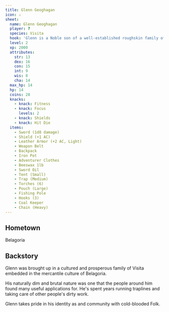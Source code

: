 ```yaml
---
title: Glenn Geoghagan
icon: ⚔️
sheet:
  name: Glenn Geoghagan
  player: ?
  species: Visita
  hook: 'Glenn is a Noble son of a well-established roughskin family of furriers, out to be muscle for protecting their latest outpost in the archipeligo.'
  level: 2
  xp: 2000
  attributes:
    str: 13
    dex: 16
    con: 15
    int: 9
    wis: 8
    cha: 14
  max_hp: 14
  hp: 14
  coins: 28
  knacks:
    - knack: Fitness
    - knack: Focus
      levels: 2
    - knack: Shields
    - knack: Hit Die
  items:
    - Sword (1d8 damage)
    - Shield (+1 AC)
    - Leather Armor (+2 AC, Light)
    - Weapon Belt
    - Backpack
    - Iron Pot
    - Adventurer Clothes
    - Beeswax 1lb
    - Sword Oil
    - Tent (Small)
    - Trap (Medium)
    - Torches (6)
    - Pouch (Large)
    - Fishing Pole
    - Hooks (3)
    - Coal Keeper
    - Chain (Heavy)
---
```


## Hometown

Belagoria

## Backstory

Glenn was brought up in a cultured and prosperous family of Visita embedded in
the mercantile culture of Belagoria.

His naturally dim and brutal nature was one that the people around him found many
useful applications for. He's spent years running traplines and taking care of
other people's dirty work.

Glenn takes pride in his identity as and community with cold-blooded Folk.

